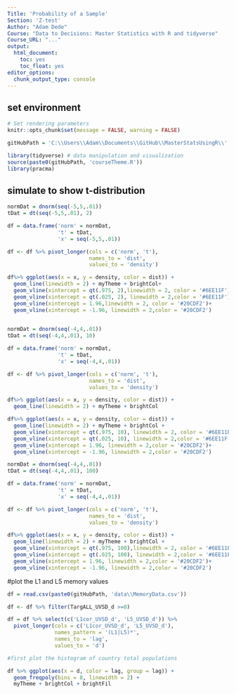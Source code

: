 ```yaml
---
Title: 'Probability of a Sample'
Section: 'Z-test'
Author: "Adam Dede"
Course: "Data to Decisions: Master Statistics with R and tidyverse"
Course_URL: "..." 
output:
  html_document:
    toc: yes
    toc_float: yes
editor_options:
  chunk_output_type: console
---
```



## set environment

```r

# Set rendering parameters
knitr::opts_chunk$set(message = FALSE, warning = FALSE)

gitHubPath = 'C:\\Users\\Adam\\Documents\\GitHub\\MasterStatsUsingR\\'

library(tidyverse) # data manipulation and visualization
source(paste0(gitHubPath, 'courseTheme.R'))
library(pracma)

```

## simulate to show t-distribution

```r

normDat = dnorm(seq(-5,5,.01))
tDat = dt(seq(-5,5,.01), 2)

df = data.frame('norm' = normDat, 
                't' = tDat,
                'x' = seq(-5,5,.01))

df <- df %>% pivot_longer(cols = c('norm', 't'),
                          names_to = 'dist',
                          values_to = 'density')

df%>% ggplot(aes(x = x, y = density, color = dist)) + 
  geom_line(linewidth = 2) + myTheme + brightCol+ 
  geom_vline(xintercept = qt(.975, 2),linewidth = 2, color = '#6EE11F')+
  geom_vline(xintercept = qt(.025, 2), linewidth = 2,color = '#6EE11F') + 
  geom_vline(xintercept = 1.96,linewidth = 2, color = '#20CDF2')+
  geom_vline(xintercept = -1.96, linewidth = 2,color = '#20CDF2')
  

normDat = dnorm(seq(-4,4,.01))
tDat = dt(seq(-4,4,.01), 10)

df = data.frame('norm' = normDat, 
                't' = tDat,
                'x' = seq(-4,4,.01))

df <- df %>% pivot_longer(cols = c('norm', 't'),
                          names_to = 'dist',
                          values_to = 'density')

df%>% ggplot(aes(x = x, y = density, color = dist)) + 
  geom_line(linewidth = 2) + myTheme + brightCol

df%>% ggplot(aes(x = x, y = density, color = dist)) + 
  geom_line(linewidth = 2) + myTheme + brightCol + 
  geom_vline(xintercept = qt(.975, 10), linewidth = 2, color = '#6EE11F')+
  geom_vline(xintercept = qt(.025, 10), linewidth = 2,color = '#6EE11F') + 
  geom_vline(xintercept = 1.96, linewidth = 2,color = '#20CDF2')+
  geom_vline(xintercept = -1.96, linewidth = 2,color = '#20CDF2')

normDat = dnorm(seq(-4,4,.01))
tDat = dt(seq(-4,4,.01), 100)

df = data.frame('norm' = normDat, 
                't' = tDat,
                'x' = seq(-4,4,.01))

df <- df %>% pivot_longer(cols = c('norm', 't'),
                          names_to = 'dist',
                          values_to = 'density')

df%>% ggplot(aes(x = x, y = density, color = dist)) + 
  geom_line(linewidth = 2) + myTheme + brightCol + 
  geom_vline(xintercept = qt(.975, 100),linewidth = 2, color = '#6EE11F')+
  geom_vline(xintercept = qt(.025, 100), linewidth = 2,color = '#6EE11F') + 
  geom_vline(xintercept = 1.96, linewidth = 2,color = '#20CDF2')+
  geom_vline(xintercept = -1.96, linewidth = 2,color = '#20CDF2')

```

#plot the L1 and L5 memory values

```r

df = read.csv(paste0(gitHubPath, 'data\\MemoryData.csv'))

df <- df %>% filter(TargALL_UVSD_d >=0)

df = df %>% select(c('L1cor_UVSD_d', 'L5_UVSD_d')) %>%
  pivot_longer(cols = c('L1cor_UVSD_d', 'L5_UVSD_d'),
               names_pattern = '(L1|L5)*',
               names_to = 'lag',
               values_to = 'd')

#first plot the histogram of country total populations 

df %>% ggplot(aes(x = d, color = lag, group = lag)) + 
  geom_freqpoly(bins = 8, linewidth = 2) + 
  myTheme + brightCol + brightFil

```

